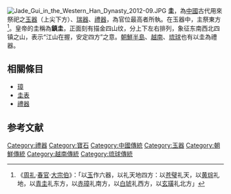 [[File:Jade_Gui_in_the_Western_Han_Dynasty_2012-09.JPG|thumb]]
'''圭'''，為[[中國|中國]]古代用來祭祀之[[玉器|玉器]]（上尖下方）、[[瑞器|瑞器]]、[[禮器|禮器]]，為官位最高者所執。在玉器中，主祭東方<ref>《[[周礼|周礼]]·[[春官|春官]]·[[大宗伯|大宗伯]]》：「以[[玉|玉]]作六器，以礼天地四方：以[[苍璧|苍璧]]礼天，以[[黄琮|黄琮]]礼地，以[[青圭|青圭]]礼东方，以[[赤璋|赤璋]]礼南方，以[[白琥|白琥]]礼西方，以[[玄璜|玄璜]]礼北方」</ref>。皇帝的圭稱為'''鎮圭'''，正面刻有描金四山纹，分上下左右排列，象征东南西北四镇之山，表示“江山在握，安定四方”之意。[[朝鮮半島|朝鮮半島]]、[[越南|越南]]、[[琉球|琉球]]也有以圭為禮器。
== 相關條目 ==
*[[璋|璋]]
*[[圭表|圭表]]
*[[禮器|禮器]]
== 参考文献 ==
<div class="references-small">
<references></references>
</div>
{{禮器}}

[[Category:禮器|Category:禮器]]
[[Category:寶石|Category:寶石]]
[[Category:中國傳統|Category:中國傳統]]
[[Category:玉器|Category:玉器]]
[[Category:朝鮮傳統|Category:朝鮮傳統]]
[[Category:越南傳統|Category:越南傳統]]
[[Category:琉球傳統|Category:琉球傳統]]